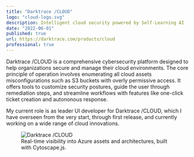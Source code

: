 ```yaml
---
title: "Darktrace /CLOUD"
logo: "cloud-logo.svg"
description: Intelligent cloud security powered by Self-Learning AI
date: "2022-06-01"
published: true
url: https://darktrace.com/products/cloud
professional: true
---
```


Darktrace /CLOUD is a comprehensive cybersecurity platform designed to help organizations secure and manage their cloud environments. The core principle of operation involves enumerating all cloud assets misconfigurations such as S3 buckets with overly permissive access. It offers tools to customize security postures, guide the user through remediation steps, and streamline workflows with features like one-click ticket creation and autononous response.

My current role is as leader UI developer for Darktrace /CLOUD, which I have overseen from the very start, through first release, and currently working on a wide range of cloud innovations.

<figure>
    <img src="/images/cloud.png" alt="Darktrace /CLOUD" />
    <figcaption>Real-time visibility into Azure assets and architectures, built with Cytoscape.js.</figcaption>
</figure>
